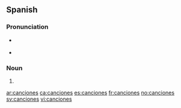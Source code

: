 ==Spanish==

===Pronunciation===
* {{a|Castilian}} {{IPA|lang=es|/kan.θiˈo.nes/}}
* {{a|Latin America}} {{IPA|lang=es|/kan.siˈo.nes/}}

===Noun===
{{head|es|noun form|g=f-p}}

# {{plural of|canción|lang=es|nocat=1}}

[[ar:canciones]]
[[ca:canciones]]
[[es:canciones]]
[[fr:canciones]]
[[no:canciones]]
[[sv:canciones]]
[[vi:canciones]]